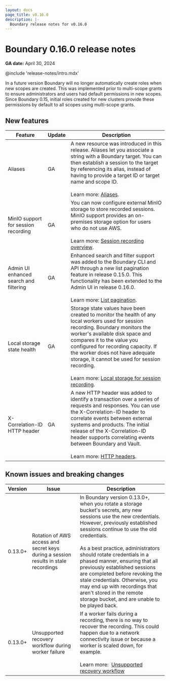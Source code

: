 ```yaml
---
layout: docs
page_title: v0.16.0
description: |-
  Boundary release notes for v0.16.0
---
```


# Boundary 0.16.0 release notes

**GA date:** April 30, 2024

@include 'release-notes/intro.mdx'

<Note>

  In a future version Boundary will no longer automatically create roles when new scopes are created. This was implemented prior to multi-scope grants to ensure administrators and users had default permissions in new scopes. Since Boundary 0.15, initial roles created for new clusters provide these permissions by default to all scopes using multi-scope grants.

</Note>

## New features

<table>
  <thead>
    <tr>
      <th style={{verticalAlign: 'middle'}}>Feature</th>
      <th style={{verticalAlign: 'middle'}}>Update</th>
      <th style={{verticalAlign: 'middle'}}>Description</th>
    </tr>
  </thead>
  <tbody>

  <tr>
    <td style={{verticalAlign: 'middle'}}>
      Aliases
    </td>
    <td style={{verticalAlign: 'middle'}}>
      GA
    </td>
    <td style={{verticalAlign: 'middle'}}>
     A new resource was introduced in this release. Aliases let you associate a string with a Boundary target. You can then establish a session to the target by referencing its alias, instead of having to provide a target ID or target name and scope ID.
      <br /><br />
      Learn more:&nbsp;<a href="/boundary/docs/concepts/aliases">Aliases</a>.
    </td>
  </tr>

   <tr>
    <td style={{verticalAlign: 'middle'}}>
      MinIO support for session recording
    </td>
    <td style={{verticalAlign: 'middle'}}>
      GA
    </td>
    <td style={{verticalAlign: 'middle'}}>
      You can now configure external MinIO storage to store recorded sessions. MinIO support provides an on-premises storage option for users who do not use AWS.
      <br /><br />
      Learn more:&nbsp;<a href="/boundary/docs/configuration/session-recording">Session recording overview</a>.
    </td>
  </tr>

  <tr>
    <td style={{verticalAlign: 'middle'}}>
      Admin UI enhanced search and filtering
    </td>
    <td style={{verticalAlign: 'middle'}}>
      GA
    </td>
    <td style={{verticalAlign: 'middle'}}>
      Enhanced search and filter support was added to the Boundary CLI and API through a new list pagination feature in release 0.15.0. This functionality has been extended to the Admin UI in release 0.16.0.
      <br /><br />
      Learn more:&nbsp;<a href="/boundary/docs/api-clients/api/pagination">List pagination</a>.
    </td>
  </tr>

  <tr>
    <td style={{verticalAlign: 'middle'}}>
      Local storage state health
    </td>
    <td style={{verticalAlign: 'middle'}}>
      GA
    </td>
    <td style={{verticalAlign: 'middle'}}>
      Storage state values have been created to monitor the health of any local workers used for session recording. Boundary monitors the worker's available disk space and compares it to the value you configured for recording capacity. If the worker does not have adequate storage, it cannot be used for session recording.
      <br /><br />
      Learn more:&nbsp;<a href="/boundary/docs/configuration/session-recording/configure-worker-storage#local-storage">Local storage for session recording</a>.
    </td>
  </tr>

  <tr>
    <td style={{verticalAlign: 'middle'}}>
      X-Correlation-ID HTTP header
    </td>
    <td style={{verticalAlign: 'middle'}}>
      GA
    </td>
    <td style={{verticalAlign: 'middle'}}>
      A new HTTP header was added to identify a transaction over a series of requests and responses. You can use the X-Correlation-ID header to correlate events between external systems and products. The initial release of the X-Correlation-ID header supports correlating events between Boundary and Vault.
      <br /><br />
      Learn more:&nbsp;<a href="/boundary/docs/api-clients/api#http-headers">HTTP headers</a>.
    </td>
  </tr>


  </tbody>
</table>

## Known issues and breaking changes

<table>
  <thead>
    <tr>
      <th style={{verticalAlign: 'middle'}}>Version</th>
      <th style={{verticalAlign: 'middle'}}>Issue</th>
      <th style={{verticalAligh: 'middle'}}>Description</th>
    </tr>
  </thead>
  <tbody>

  <tr>
    <td style={{verticalAlign: 'middle'}}>
    0.13.0+
    </td>
    <td style={{verticalAlign: 'middle'}}>
    Rotation of AWS access and secret keys during a session results in stale recordings
    </td>
    <td style={{verticalAlign: 'middle'}}>
    In Boundary version 0.13.0+, when you rotate a storage bucket's secrets, any new sessions use the new credentials. However, previously established sessions continue to use the old credentials.
    <br /><br />
    As a best practice, administrators should rotate credentials in a phased manner, ensuring that all previously established sessions are completed before revoking the stale credentials.
    Otherwise, you may end up with recordings that aren't stored in the remote storage bucket, and are unable to be played back.
    </td>
  </tr>
  <tr>
    <td style={{verticalAlign: 'middle'}}>
    0.13.0+
    </td>
    <td style={{verticalAlign: 'middle'}}>
    Unsupported recovery workflow during worker failure
    </td>
    <td style={{verticalAlign: 'middle'}}>
    If a worker fails during a recording, there is no way to recover the recording. This could happen due to a network connectivity issue or because a worker is scaled down, for example.
    <br /><br />
    Learn more:&nbsp;
    <a href="/boundary/docs/troubleshoot/troubleshoot-recorded-sessions#unsupported-recovery-workflow">Unsupported recovery workflow</a>
    </td>
  </tr>

  </tbody>
</table>